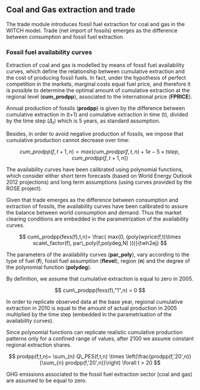## Coal and Gas extraction and trade

The trade module introduces fossil fuel extraction for coal and gas in the WITCH model. 
Trade (net import of fossils) emerges as the difference between consumption and fossil fuel extraction.

### Fossil fuel availability curves

Extraction of coal and gas is modelled by means of fossil fuel availability curves, which define the relationship between cumulative extraction and the cost of producing fossil fuels.
In fact, under the hypothesis of perfect competition in the markets, marginal costs equal fuel price, and therefore it is possible to determine the optimal amount of cumulative extraction at the regional level (**cum_prodpp**), associated to the international price (**FPRICE**). 

Annual production of fossils (**prodpp**) is given by the difference between cumulative extraction in (t+1) and cumulative extraction in time (t), divided by the time step ($\Delta_t$) which is 5 years, as standard assumption.

Besides, in order to avoid negative production of fossils, we impose that cumulative production cannot decrease over time:

$$
cum\_prodpp(f,t+1,n)= max\left(cum\_prodpp(f,t,n)+1e-5\times tstep,cum\_prodpp(f,t+1,n)\right)
$$
 
The availability curves have been calibrated using polynomial functions, which consider either short term forecasts (based on World Energy Outlook 2012 projections) and long term assumptions (using curves provided by the ROSE project).

Given that trade emerges as the difference between consumption and extraction of fossils, the availability curves have been calibrated to assure the balance between world consumption and demand. 
Thus the market clearing conditions are embedded in the parametrization of the availability curves.

$$
cum\_prodpp(fexs(f),t,n)= \frac{ max(0, (poly(wprice(f,t)\times scale\_factor(f), par\_poly(f,polydeg,N) )))}{twh2ej}
$$

The parameters of the availability curves (**par_poly**), vary according to the type of fuel (**f**), fossil fuel assumption (**flevel**), region (**n**) and the degree of the polynomial function (**polydeg**).

By definition, we assume that cumulative extraction is equal to zero in 2005. 

$$
cum\_prodpp(fexs(f),"1",n) = 0
$$
	
In order to replicate observed data at the base year, regional cumulative extraction in 2010 is equal to the amount of actual production in 2005 multiplied by the time step (embedded in the parametrisation of the availability curves). 

Since polynomial functions can replicate realistic cumulative production patterns only for a confined range of values, after 2100 we assume constant regional extraction shares.

$$
prodpp(f,t,n)= \sum_{n} Q\_PES(f,t,n) \times \left(\frac{prodpp(f,'20',n)}{\sum_{n} prodpp(f,'20',n)}\right)  \forall t > 20
$$ 

GHG emissions associated to the fossil fuel extraction sector (coal and gas) are assumed to be equal to zero. 

